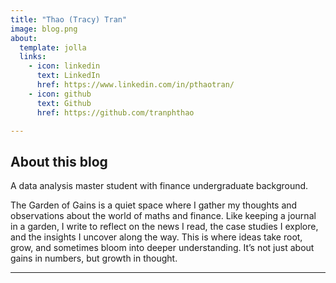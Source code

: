 ```yaml
---
title: "Thao (Tracy) Tran"
image: blog.png
about:
  template: jolla
  links:
    - icon: linkedin
      text: LinkedIn
      href: https://www.linkedin.com/in/pthaotran/
    - icon: github
      text: Github
      href: https://github.com/tranphthao

---
```

::: {.about-page}

## About this blog

A data analysis master student with finance undergraduate background. 

The Garden of Gains is a quiet space where I gather my thoughts and observations about the world of maths and finance. Like keeping a journal in a garden, I write to reflect on the news I read, the case studies I explore, and the insights I uncover along the way. This is where ideas take root, grow, and sometimes bloom into deeper understanding. It’s not just about gains in numbers, but growth in thought.

:::
---
